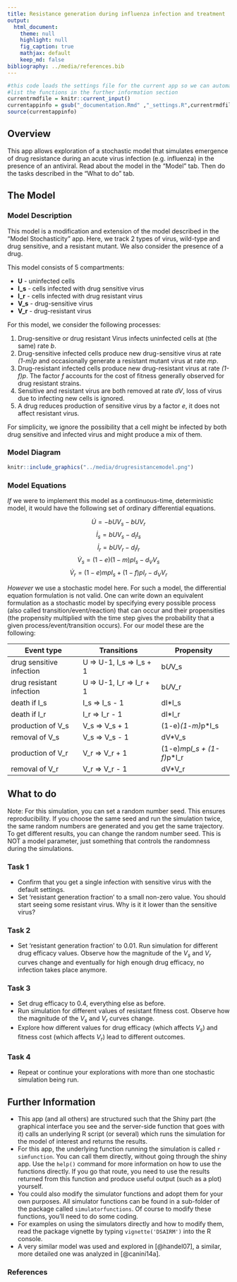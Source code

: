 ```yaml
---
title: Resistance generation during influenza infection and treatment
output:
  html_document:
    theme: null
    highlight: null
    fig_caption: true
    mathjax: default 
    keep_md: false
bibliography: ../media/references.bib
---
```


```r
#this code loads the settings file for the current app so we can automatically 
#list the functions in the further information section
currentrmdfile = knitr::current_input() 
currentappinfo = gsub("_documentation.Rmd" ,"_settings.R",currentrmdfile)
source(currentappinfo)
```


## Overview {#shinytab1}
This app allows exploration of a stochastic model that simulates emergence of drug resistance during an acute virus infection (e.g. influenza) in the presence of an antiviral. Read about the model in the "Model" tab. Then do the tasks described in the "What to do" tab.


## The Model {#shinytab2}

### Model Description
This model is a modification and extension of the model described in the "Model Stochasticity" app. Here, we track 2 types of virus, wild-type and drug sensitive, and a resistant mutant. We also consider the presence of a drug. 

This model consists of 5 compartments:

* **U** - uninfected cells 
* **I_s** - cells infected with drug sensitive virus
* **I_r** - cells infected with drug resistant virus
* **V_s** - drug-sensitive virus
* **V_r** - drug-resistant virus


For this model, we consider the following processes: 

1. Drug-sensitive or drug resistant Virus infects uninfected cells at (the same) rate _b_.
2. Drug-sensitive infected cells produce new drug-sensitive virus at rate _(1-m)p_ and occasionally generate a resistant mutant virus at rate _mp_. 
3. Drug-resistant infected cells produce new drug-resistant virus at rate _(1-f)p_. The factor _f_ accounts for the cost of fitness generally observed for drug resistant strains.
4. Sensitive and resistant virus are both removed at rate _dV_, loss of virus due to infecting new cells is ignored.
5. A drug reduces production of sensitive virus by a factor _e_, it does not affect resistant virus.

For simplicity, we ignore the possibility that a cell might be infected by both drug sensitive and infected virus and might produce a mix of them.

### Model Diagram


```r
knitr::include_graphics("../media/drugresistancemodel.png")
```


### Model Equations
*If* we were to implement this model as a continuous-time, deterministic model, it would have the following set of ordinary differential equations. 


$$\dot U =  - bUV_s - bU V_r$$
$$\dot I_s = bUV_s - d_I I_s$$
$$\dot I_r = bUV_r - d_I I_r$$
$$\dot V_s = (1-e)(1-m)pI_s - d_V V_s$$
$$\dot V_r = (1-e)mpI_s + (1-f)pI_r - d_V V_r$$



*However* we use a stochastic model here. For such a model, the differential equation formulation is not valid. One can write down an equivalent formulation as a stochastic model by specifying every possible process (also called transition/event/reaction) that can occur and their propensities (the propensity multiplied with the time step gives the probability that a given process/event/transition occurs). For our model these are the following:

Event type                |  Transitions                |   Propensity                       |
----------                |  -----------                |   ----------                       |
drug sensitive infection  |  U => U-1, I_s => I_s + 1   |   b*U*V_s                          |
drug resistant infection  |  U => U-1, I_r => I_r + 1   |   b*U*V_r                          |
death if I_s              |  I_s => I_s - 1             |   dI*I_s                           |
death if I_r              |  I_r => I_r - 1             |   dI*I_r                           |
production of V_s         |  V_s => V_s + 1             |   (1-e)*(1-m)*p*I_s                |
removal of V_s            |  V_s => V_s - 1             |   dV*V_s                           | 
production of V_r         |  V_r => V_r + 1             |   (1-e)*m*p*I_s + (1-f)*p*I_r      |
removal of V_r            |  V_r => V_r - 1             |   dV*V_r                           | 




## What to do {#shinytab3}

Note: For this simulation, you can set a random number seed. This ensures reproducibility. If you choose the same seed and run the simulation twice, the same random numbers are generated and you get the same trajectory. To get different results, you can change the random number seed. This is NOT a model parameter, just something that controls the randomness during the simulations.

### Task 1 
* Confirm that you get a single infection with sensitive virus with the default settings.
* Set 'resistant generation fraction' to a small non-zero value. You should start seeing some resistant virus. Why is it it lower than the sensitive virus?

### Task 2 
* Set 'resistant generation fraction' to 0.01. Run simulation for different drug efficacy values. Observe how the magnitude of the _V~s~_ and _V~r~_ curves change and eventually for high enough drug efficacy, no infection takes place anymore.


### Task 3 
* Set drug efficacy to 0.4, everything else as before.
* Run simulation for different values of resistant fitness cost. Observe how the magnitude of the _V~s~_ and _V~r~_ curves change.
* Explore how different values for drug efficacy (which affects _V~s~_) and fitness cost (which affects _V~r~_) lead to different outcomes.

### Task 4 
* Repeat or continue your explorations with more than one stochastic simulation being run.



## Further Information {#shinytab4}
* This app (and all others) are structured such that the Shiny part (the graphical interface you see and the server-side function that goes with it) calls an underlying R script (or several) which runs the simulation for the model of interest and returns the results.
* For this app, the underlying function running the simulation is called ``r simfunction``. You can call them directly, without going through the shiny app. Use the `help()` command for more information on how to use the functions directly. If you go that route, you need to use the results returned from this function and produce useful output (such as a plot) yourself. 
* You could also modify the simulator functions and adopt them for your own purposes. All simulator functions can be found in a sub-folder of the package called `simulatorfunctions`. Of course to modify these functions, you'll need to do some coding.
* For examples on using the simulators directly and how to modify them, read the package vignette by typing `vignette('DSAIRM')` into the R console.
* A very similar model was used and explored in [@handel07], a similar, more detailed one was analyzed in [@canini14a].

### References


